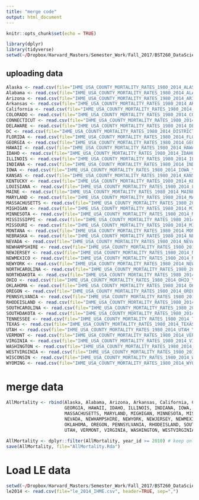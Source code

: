 ```yaml
---
title: "merge code"
output: html_document
---
```


```r
knitr::opts_chunk$set(echo = TRUE)
```

```r
library(dplyr)
library(tidyverse)
setwd(~/Dropbox/Harvard_Masters/Semester_Work/Fall_2017/BST260_DataScience/project)
```

## uploading data

```r
Alaska <- read.csv(file="IHME_USA_COUNTY_MORTALITY_RATES_1980_2014_ALASKA_Y2017M05D19.csv", header=TRUE, sep=",")
Alabama <- read.csv(file="IHME_USA_COUNTY_MORTALITY_RATES_1980_2014_ALABAMA_Y2017M05D19.csv", header=TRUE, sep=",")
Arizona <- read.csv(file="IHME_USA_COUNTY_MORTALITY_RATES_1980_2014_ARIZONA_Y2017M05D19.csv", header=TRUE, sep=",")
Arkansas <- read.csv(file="IHME_USA_COUNTY_MORTALITY_RATES_1980_2014_ARKANSAS_Y2017M05D19.csv", header=TRUE, sep=",")
California <- read.csv(file="IHME_USA_COUNTY_MORTALITY_RATES_1980_2014_CALIFORNIA_Y2017M05D19.csv", header=TRUE, sep=",")
COLORADO <- read.csv(file="IHME_USA_COUNTY_MORTALITY_RATES_1980_2014_COLORADO_Y2017M05D19.csv", header=TRUE, sep=",")
CONNECTICUT <- read.csv(file="IHME_USA_COUNTY_MORTALITY_RATES_1980_2014_CONNECTICUT_Y2017M05D19.csv", header=TRUE, sep=",")
DELAWARE <- read.csv(file="IHME_USA_COUNTY_MORTALITY_RATES_1980_2014_DELAWARE_Y2017M05D19.csv", header=TRUE, sep=",")
DC <- read.csv(file="IHME_USA_COUNTY_MORTALITY_RATES_1980_2014_DISTRICT_OF_COLUMBIA_Y2017M05D19.csv", header=TRUE, sep=",")
FLORIDA <- read.csv(file="IHME_USA_COUNTY_MORTALITY_RATES_1980_2014_FLORIDA_Y2017M05D19.csv", header=TRUE, sep=",")
GEORGIA <- read.csv(file="IHME_USA_COUNTY_MORTALITY_RATES_1980_2014_GEORGIA_Y2017M05D19.csv", header=TRUE, sep=",")
HAWAII <- read.csv(file="IHME_USA_COUNTY_MORTALITY_RATES_1980_2014_HAWAII_Y2017M05D19.csv", header=TRUE, sep=",")
IDAHO <- read.csv(file="IHME_USA_COUNTY_MORTALITY_RATES_1980_2014_IDAHO_Y2017M05D19.csv", header=TRUE, sep=",")
ILLINOIS <- read.csv(file="IHME_USA_COUNTY_MORTALITY_RATES_1980_2014_ILLINOIS_Y2017M05D19.csv", header=TRUE, sep=",")
INDIANA <- read.csv(file="IHME_USA_COUNTY_MORTALITY_RATES_1980_2014_INDIANA_Y2017M05D19.csv", header=TRUE, sep=",")
IOWA <- read.csv(file="IHME_USA_COUNTY_MORTALITY_RATES_1980_2014_IOWA_Y2017M05D19.csv", header=TRUE, sep=",")
KANSAS <- read.csv(file="IHME_USA_COUNTY_MORTALITY_RATES_1980_2014_KANSAS_Y2017M05D19.csv", header=TRUE, sep=",")
KENTUCKY <- read.csv(file="IHME_USA_COUNTY_MORTALITY_RATES_1980_2014_KENTUCKY_Y2017M05D19.csv", header=TRUE, sep=",")
LOUISIANA <- read.csv(file="IHME_USA_COUNTY_MORTALITY_RATES_1980_2014_LOUISIANA_Y2017M05D19.csv", header=TRUE, sep=",")
MAINE <- read.csv(file="IHME_USA_COUNTY_MORTALITY_RATES_1980_2014_MAINE_Y2017M05D19.csv", header=TRUE, sep=",")
MARYLAND <- read.csv(file="IHME_USA_COUNTY_MORTALITY_RATES_1980_2014_MARYLAND_Y2017M05D19.csv", header=TRUE, sep=",")
MASSACHUSETTS <- read.csv(file="IHME_USA_COUNTY_MORTALITY_RATES_1980_2014_MASSACHUSETTS_Y2017M05D19.csv", header=TRUE, sep=",")
MIGHIGAN <- read.csv(file="IHME_USA_COUNTY_MORTALITY_RATES_1980_2014_MICHIGAN_Y2017M05D19.csv", header=TRUE, sep=",")
MINNESOTA <- read.csv(file="IHME_USA_COUNTY_MORTALITY_RATES_1980_2014_MINNESOTA_Y2017M05D19.csv", header=TRUE, sep=",")
MISSISSIPPI <- read.csv(file="IHME_USA_COUNTY_MORTALITY_RATES_1980_2014_MISSISSIPPI_Y2017M05D19.csv", header=TRUE, sep=",")
MISSOURI <- read.csv(file="IHME_USA_COUNTY_MORTALITY_RATES_1980_2014_MISSOURI_Y2017M05D19.csv", header=TRUE, sep=",")
MONTANA <- read.csv(file="IHME_USA_COUNTY_MORTALITY_RATES_1980_2014_MONTANA_Y2017M05D19.csv", header=TRUE, sep=",")
NEBRASKA <- read.csv(file="IHME_USA_COUNTY_MORTALITY_RATES_1980_2014_NEBRASKA_Y2017M05D19.csv", header=TRUE, sep=",")
NEVADA <- read.csv(file="IHME_USA_COUNTY_MORTALITY_RATES_1980_2014_NEVADA_Y2017M05D19.csv", header=TRUE, sep=",")
NEWHAMPSHIRE <- read.csv(file="IHME_USA_COUNTY_MORTALITY_RATES_1980_2014_NEW_HAMPSHIRE_Y2017M05D19.csv", header=TRUE, sep=",")
NEWJERSEY <- read.csv(file="IHME_USA_COUNTY_MORTALITY_RATES_1980_2014_NEW_JERSEY_Y2017M05D19.csv", header=TRUE, sep=",")
NEWMEXICO <- read.csv(file="IHME_USA_COUNTY_MORTALITY_RATES_1980_2014_NEW_MEXICO_Y2017M05D19.csv", header=TRUE, sep=",")
NEWYORK <- read.csv(file="IHME_USA_COUNTY_MORTALITY_RATES_1980_2014_NEW_YORK_Y2017M05D19.csv", header=TRUE, sep=",")
NORTHCAROLINA <- read.csv(file="IHME_USA_COUNTY_MORTALITY_RATES_1980_2014_NORTH_CAROLINA_Y2017M05D19.csv", header=TRUE, sep=",")
NORTHDAKOTA <- read.csv(file="IHME_USA_COUNTY_MORTALITY_RATES_1980_2014_NORTH_DAKOTA_Y2017M05D19.csv", header=TRUE, sep=",")
OHIO <- read.csv(file="IHME_USA_COUNTY_MORTALITY_RATES_1980_2014_OHIO_Y2017M05D19.csv", header=TRUE, sep=",")
OKLAHOMA <- read.csv(file="IHME_USA_COUNTY_MORTALITY_RATES_1980_2014_OKLAHOMA_Y2017M05D19.csv", header=TRUE, sep=",")
OREGON <- read.csv(file="IHME_USA_COUNTY_MORTALITY_RATES_1980_2014_OREGON_Y2017M05D19.csv", header=TRUE, sep=",")
PENNSYLVANIA <- read.csv(file="IHME_USA_COUNTY_MORTALITY_RATES_1980_2014_PENNSYLVANIA_Y2017M05D19.csv", header=TRUE, sep=",")
RHODEISLAND <- read.csv(file="IHME_USA_COUNTY_MORTALITY_RATES_1980_2014_RHODE_ISLAND_Y2017M05D19.csv", header=TRUE, sep=",")
SOUTHCAROLINA <- read.csv(file="IHME_USA_COUNTY_MORTALITY_RATES_1980_2014_SOUTH_CAROLINA_Y2017M05D19.csv", header=TRUE, sep=",")
SOUTHDAKOTA <- read.csv(file="IHME_USA_COUNTY_MORTALITY_RATES_1980_2014_SOUTH_DAKOTA_Y2017M05D19.csv", header=TRUE, sep=",")
TENNESSEE <- read.csv(file="IHME_USA_COUNTY_MORTALITY_RATES_1980_2014_TENNESSEE_Y2017M05D19.csv", header=TRUE, sep=",")
TEXAS <- read.csv(file="IHME_USA_COUNTY_MORTALITY_RATES_1980_2014_TEXAS_Y2017M05D19.csv", header=TRUE, sep=",")
UTAH <- read.csv(file="IHME_USA_COUNTY_MORTALITY_RATES_1980_2014_UTAH_Y2017M05D19.csv", header=TRUE, sep=",")
VERMONT <- read.csv(file="IHME_USA_COUNTY_MORTALITY_RATES_1980_2014_VERMONT_Y2017M05D19.csv", header=TRUE, sep=",")
VIRGINIA <- read.csv(file="IHME_USA_COUNTY_MORTALITY_RATES_1980_2014_VIRGINIA_Y2017M05D19.csv", header=TRUE, sep=",")
WASHINGTON <- read.csv(file="IHME_USA_COUNTY_MORTALITY_RATES_1980_2014_WASHINGTON_Y2017M05D19.csv", header=TRUE, sep=",")
WESTVIRGINIA <- read.csv(file="IHME_USA_COUNTY_MORTALITY_RATES_1980_2014_WEST_VIRGINIA_Y2017M05D19.csv", header=TRUE, sep=",")
WISCONSIN <- read.csv(file="IHME_USA_COUNTY_MORTALITY_RATES_1980_2014_WISCONSIN_Y2017M05D19.csv", header=TRUE, sep=",")
WYOMING <- read.csv(file="IHME_USA_COUNTY_MORTALITY_RATES_1980_2014_WYOMING_Y2017M05D19.csv", header=TRUE, sep=",")
```

# merge data
```r
AllMortality <- rbind(Alaska, Alabama, Arizona, Arkansas, California, COLORADO, CONNECTICUT, DELAWARE, DC, FLORIDA, 
                      GEORGIA, HAWAII, IDAHO, ILLINOIS, INDIANA, IOWA, KANSAS, KENTUCKY, LOUISIANA, MAINE, 
                      MASSACHUSETTS, MARYLAND, MIGHIGAN, MINNESOTA, MISSISSIPPI, MISSOURI, MONTANA, NEBRASKA, 
                      NEVADA, NEWHAMPSHIRE, NEWYORK, NEWJERSEY, NEWMEXICO, NORTHCAROLINA, NORTHDAKOTA, OHIO, 
                      OKLAHOMA, OREGON, PENNSYLVANIA, RHODEISLAND, SOUTHCAROLINA, SOUTHDAKOTA, TENNESSEE, TEXAS, 
                      UTAH, VERMONT, VIRGINIA, WASHINGTON, WESTVIRGINIA, WISCONSIN, WYOMING) #merge all 51 states

AllMortality <- dplyr::filter(AllMortality, year_id >= 2010) # keep only data from 2010 - 2014
save(AllMortality, file="AllMortality.Rda")
```


# Load LE data
```r
setwd(~/Dropbox/Harvard_Masters/Semester_Work/Fall_2017/BST260_DataScience/FinalProject/finalproject/raw_data)
le2014 <- read.csv(file="le_2014_IHME.csv", header=TRUE, sep=",")
```


